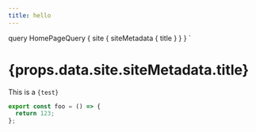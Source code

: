 ```yaml
---
title: hello
---
```



  query HomePageQuery {
    site {
      siteMetadata {
        title
      }
    }
  }
`

# {props.data.site.siteMetadata.title}

This is a `{test}`

<article>

```js
export const foo = () => {
  return 123;
};
```

</article>
